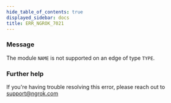 ```yaml
---
hide_table_of_contents: true
displayed_sidebar: docs
title: ERR_NGROK_7021
---
```


### Message

The module `NAME` is not supported on an edge of type `TYPE`.

### Further help

If you're having trouble resolving this error, please reach out to [support@ngrok.com](mailto:support@ngrok.com?subject=Help%20with%20ERR_NGROK_7021)
